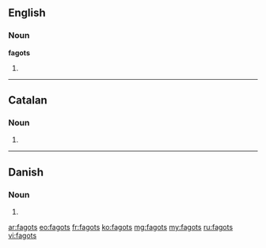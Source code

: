 ==English==

===Noun===
'''fagots'''

# {{plural of|fagot}}

----

==Catalan==

===Noun===
{{ca-noun-form|m|p}}

# {{plural of|fagot|lang=ca}}

----

==Danish==

===Noun===
{{head|da|noun form|g=c}}

# {{form of|genitive singular indefinite|fagot|lang=da}}

[[ar:fagots]]
[[eo:fagots]]
[[fr:fagots]]
[[ko:fagots]]
[[mg:fagots]]
[[my:fagots]]
[[ru:fagots]]
[[vi:fagots]]
